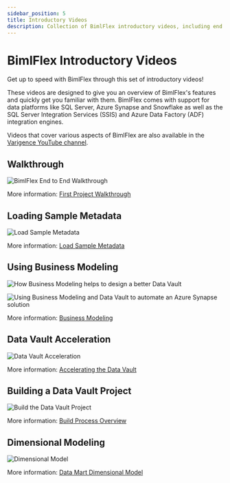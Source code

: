 ---
sidebar_position: 5
title: Introductory Videos
description: Collection of BimlFlex introductory videos, including end to end walkthrough, loading sample metadata, data vault acceleration, and building a data vault project and dimensional models
---
<head>
  <meta name="varigenceProduct" content="BimlFlex"></meta>
  <meta name="varigenceArticleType" content="Walkthrough"></meta>
</head>

# BimlFlex Introductory Videos

Get up to speed with BimlFlex through this set of introductory videos!

These videos are designed to give you an overview of BimlFlex's features and quickly get you familiar with them. BimlFlex comes with support for data platforms like SQL Server, Azure Synapse and Snowflake as well as the SQL Server Integration Services (SSIS) and Azure Data Factory (ADF) integration engines.

Videos that cover various aspects of BimlFlex are also available in the [Varigence YouTube channel](https://www.youtube.com/user/varigence).

## Walkthrough

![BimlFlex End to End Walkthrough](https://www.youtube.com/watch?v=6BgkXqjDtvY?rel=0&autoplay=0 "BimlFlex End to End Walkthrough")

More information: [First Project Walkthrough](./first-project-walkthrough)

## Loading Sample Metadata

![Load Sample Metadata](https://www.youtube.com/watch?v=2rL853XpST4?rel=0&autoplay=0 "Load Sample Metadata")

More information: [Load Sample Metadata](./sample-metadata)

## Using Business Modeling

![How Business Modeling helps to design a better Data Vault](https://www.youtube.com/watch?v=tNbPGnFr8AI)

![Using Business Modeling and Data Vault to automate an Azure Synapse solution](https://www.youtube.com/watch?v=EeDTDV__cBM)

More information: [Business Modeling](../metadata-editors/business-modeling)

## Data Vault Acceleration

![Data Vault Acceleration](https://www.youtube.com/watch?v=w1UTANpF_ug?rel=0&autoplay=0 "Data Vault Acceleration")

More information: [Accelerating the Data Vault](../metadata-editors/accelerator)

## Building a Data Vault Project

![Build the Data Vault Project](https://www.youtube.com/watch?v=qYu8pwqgAm0?rel=0&autoplay=0 "Build the Data Vault Project")

More information: [Build Process Overview](../build-and-deployment)

## Dimensional Modeling

![Dimensional Model](https://www.youtube.com/watch?v=UKq-libt3xg?rel=0&autoplay=0 "Dimensional Model")

More information: [Data Mart Dimensional Model](../delivering-data-marts)
